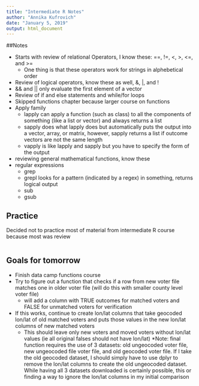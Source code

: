 ```yaml
---
title: "Intermediate R Notes"
author: "Annika Kufrovich"
date: "January 5, 2019"
output: html_document
---
```


##Notes

* Starts with review of relational Operators, I know these: ==, !=, <, >, <=, and >= 
    + One thing is that these operators work for strings in alphebetical order 
* Review of logical operators, know these as well, &, |, and ! 
* && and || only evaluate the first element of a vector 
* Review of if and else statements and while/for loops 
* Skipped functions chapter because larger course on functions 
* Apply family 
    + lapply can apply a function (such as class) to all the components of something (like a list or vector) and always returns a list
    + sapply does what lapply does but automatically puts the output into a vector, array, or matrix, however, sapply returns a list if outcome vectors are not the same length 
    + vapply is like lapply and sapply but you have to specify the form of the output 
* reviewing general mathematical functions, know these
* regular expressions
    + grep
    + grepl looks for a pattern (indicated by a regex) in something, returns logical output
    + sub
    + gsub


## Practice

Decided not to practice most of material from intermediate R course because most was review

```r
```


## Goals for tomorrow
* Finish data camp functions course
* Try to figure out a function that checks if a row from new voter file matches one in older voter file (will do this with smaller county level voter file)
  + will add a column with TRUE outcomes for matched voters and FALSE for unmatched voters for verification
* If this works, continue to create lon/lat columns that take geocoded lon/lat of old matched voters and puts those values in the new lon/lat columns of new matched voters
    + This should leave only new voters and moved voters without lon/lat values (ie all original falses should not have lon/lat)
*Note: final function requires the use of 3 datasets: old ungeocoded voter file, new ungeocoded file voter file, and old geocoded voter file. If I take the old geocoded dataset, I should simply have to use dplyr to remove the lon/lat columns to create the old ungeocoded dataset. While having all 3 datasets downloaded is certainly possible, this or finding a way to ignore the lon/lat columns in my initial comparison 